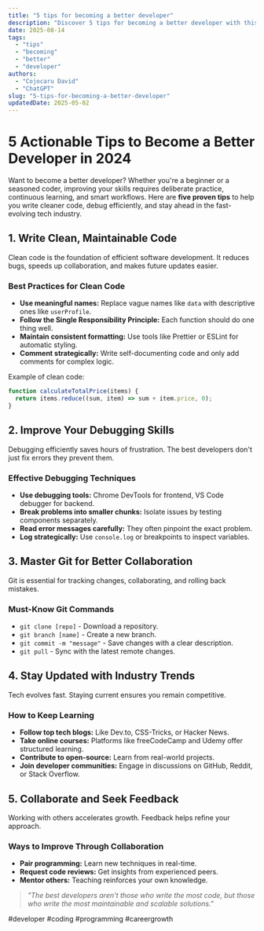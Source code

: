 ```yaml
---
title: "5 tips for becoming a better developer"
description: "Discover 5 tips for becoming a better developer with this in-depth guide, providing actionable insights and practical tips to boost your knowledge and results."
date: 2025-08-14
tags:
  - "tips"
  - "becoming"
  - "better"
  - "developer"
authors:
  - "Cojocaru David"
  - "ChatGPT"
slug: "5-tips-for-becoming-a-better-developer"
updatedDate: 2025-05-02
---
```


# 5 Actionable Tips to Become a Better Developer in 2024  

Want to become a better developer? Whether you're a beginner or a seasoned coder, improving your skills requires deliberate practice, continuous learning, and smart workflows. Here are **five proven tips** to help you write cleaner code, debug efficiently, and stay ahead in the fast-evolving tech industry.  

## 1. Write Clean, Maintainable Code  

Clean code is the foundation of efficient software development. It reduces bugs, speeds up collaboration, and makes future updates easier.  

### Best Practices for Clean Code  

- **Use meaningful names:** Replace vague names like `data` with descriptive ones like `userProfile`.  
- **Follow the Single Responsibility Principle:** Each function should do one thing well.  
- **Maintain consistent formatting:** Use tools like Prettier or ESLint for automatic styling.  
- **Comment strategically:** Write self-documenting code and only add comments for complex logic.  

Example of clean code:  

```javascript
function calculateTotalPrice(items) {  
  return items.reduce((sum, item) => sum + item.price, 0);  
}  
```  

## 2. Improve Your Debugging Skills  

Debugging efficiently saves hours of frustration. The best developers don't just fix errors they prevent them.  

### Effective Debugging Techniques  

- **Use debugging tools:** Chrome DevTools for frontend, VS Code debugger for backend.  
- **Break problems into smaller chunks:** Isolate issues by testing components separately.  
- **Read error messages carefully:** They often pinpoint the exact problem.  
- **Log strategically:** Use `console.log` or breakpoints to inspect variables.  

## 3. Master Git for Better Collaboration  

Git is essential for tracking changes, collaborating, and rolling back mistakes.  

### Must-Know Git Commands  

- `git clone [repo]` - Download a repository.  
- `git branch [name]` - Create a new branch.  
- `git commit -m "message"` - Save changes with a clear description.  
- `git pull` - Sync with the latest remote changes.  

## 4. Stay Updated with Industry Trends  

Tech evolves fast. Staying current ensures you remain competitive.  

### How to Keep Learning  

- **Follow top tech blogs:** Like Dev.to, CSS-Tricks, or Hacker News.  
- **Take online courses:** Platforms like freeCodeCamp and Udemy offer structured learning.  
- **Contribute to open-source:** Learn from real-world projects.  
- **Join developer communities:** Engage in discussions on GitHub, Reddit, or Stack Overflow.  

## 5. Collaborate and Seek Feedback  

Working with others accelerates growth. Feedback helps refine your approach.  

### Ways to Improve Through Collaboration  

- **Pair programming:** Learn new techniques in real-time.  
- **Request code reviews:** Get insights from experienced peers.  
- **Mentor others:** Teaching reinforces your own knowledge.  

> _"The best developers aren't those who write the most code, but those who write the most maintainable and scalable solutions."_  

#developer #coding #programming #careergrowth